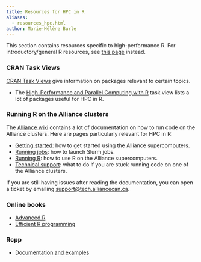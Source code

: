 ```yaml
---
title: Resources for HPC in R
aliases:
  - resources_hpc.html
author: Marie-Hélène Burle
---
```


:::{.def}

This section contains resources specific to high-performance R. For introductory/general R resources, see [this page](intro_resources.qmd) instead.

:::

### CRAN Task Views

:::{.hnote}

[CRAN Task Views](https://cran.r-project.org/web/views/) give information on packages relevant to certain topics.

:::

- The [High-Performance and Parallel Computing with R](https://cran.r-project.org/web/views/HighPerformanceComputing.html) task view lists a lot of packages useful for HPC in R.

### Running R on the Alliance clusters

:::{.hnote}

The [Alliance wiki](https://docs.alliancecan.ca/wiki/Technical_documentation) contains a lot of documentation on how to run code on the Alliance clusters. Here are pages particularly relevant for HPC in R:

:::

- [Getting started](https://docs.alliancecan.ca/wiki/Getting_started): how to get started using the Alliance supercomputers.
- [Running jobs](https://docs.alliancecan.ca/wiki/Running_jobs): how to launch Slurm jobs.
- [Running R](https://docs.alliancecan.ca/wiki/R): how to use R on the Alliance supercomputers.
- [Technical support](https://docs.alliancecan.ca/wiki/Technical_support): what to do if you are stuck running code on one of the Alliance clusters.

If you are still having issues after reading the documentation, you can open a ticket by emailing <support@tech.alliancecan.ca>.

### Online books

- [Advanced R](https://adv-r.hadley.nz/)
- [Efficient R programming](https://csgillespie.github.io/efficientR/)

### Rcpp

- [Documentation and examples](http://dirk.eddelbuettel.com/code/rcpp.html)

